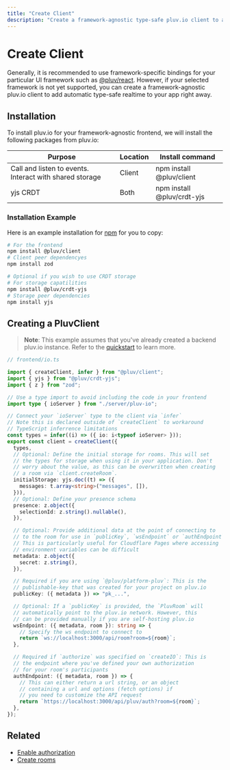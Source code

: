 ```yaml
---
title: "Create Client"
description: "Create a framework-agnostic type-safe pluv.io client to add real-time to any app"
---
```


# Create Client

Generally, it is recommended to use framework-specific bindings for your particular UI framework such as [@pluv/react](https://www.npmjs.com/package/@pluv/react). However, if your selected framework is not yet supported, you can create a framework-agnostic pluv.io client to add automatic type-safe realtime to your app right away.

## Installation

To install pluv.io for your framework-agnostic frontend, we will install the following packages from pluv.io:

| Purpose                                                 | Location | Install command                       |
|---------------------------------------------------------|----------|---------------------------------------|
| Call and listen to events. Interact with shared storage | Client   | npm install @pluv/client              |
| yjs CRDT                                                | Both     | npm install @pluv/crdt-yjs            |


### Installation Example

Here is an example installation for [npm](https://www.npmjs.com) for you to copy:

```bash
# For the frontend
npm install @pluv/client
# Client peer dependencyes
npm install zod

# Optional if you wish to use CRDT storage
# For storage capatilities
npm install @pluv/crdt-yjs
# Storage peer dependencies
npm install yjs
```

## Creating a PluvClient

> **Note**: This example assumes that you've already created a backend pluv.io
> instance. Refer to the [quickstart](/docs/quickstart/nextjs) to learn more.

```ts
// frontend/io.ts

import { createClient, infer } from "@pluv/client";
import { yjs } from "@pluv/crdt-yjs";
import { z } from "zod";

// Use a type import to avoid including the code in your frontend
import type { ioServer } from "./server/pluv-io";

// Connect your `ioServer` type to the client via `infer`
// Note this is declared outside of `createClient` to workaround
// TypeScript inferrence limitations
const types = infer((i) => ({ io: i<typeof ioServer> }));
export const client = createClient({
  types,
  // Optional: Define the initial storage for rooms. This will set
  // the types for storage when using it in your application. Don't
  // worry about the value, as this can be overwritten when creating
  // a room via `client.createRoom`.
  initialStorage: yjs.doc((t) => ({
    messages: t.array<string>("messages", []),
  })),
  // Optional: Define your presence schema
  presence: z.object({
    selectionId: z.string().nullable(),
  }),

  // Optional: Provide additional data at the point of connecting to
  // to the room for use in `publicKey`, `wsEndpoint` or `authEndpoint`.
  // This is particularly useful for Cloudflare Pages where accessing
  // environment variables can be difficult
  metadata: z.object({
    secret: z.string(),
  }),

  // Required if you are using `@pluv/platform-pluv`: This is the
  // publishable-key that was created for your project on pluv.io
  publicKey: ({ metadata }) => "pk_...",

  // Optional: If a `publicKey` is provided, the `PluvRoom` will
  // automatically point to the pluv.io network. However, this
  // can be provided manually if you are self-hosting pluv.io
  wsEndpoint: ({ metadata, room }): string => {
    // Specify the ws endpoint to connect to
    return `ws://localhost:3000/api/room?room=${room}`;
  },

  // Required if `authorize` was specified on `createIO`: This is
  // the endpoint where you've defined your own authorization
  // for your room's participants
  authEndpoint: ({ metadata, room }) => {
    // This can either return a url string, or an object
    // containing a url and options (fetch options) if
    // you need to customize the API request
    return `https://localhost:3000/api/pluv/auth?room=${room}`;
  },
});
```

## Related

* [Enable authorization](/docs/authorization)
* [Create rooms](/docs/create-rooms/client-rooms)
